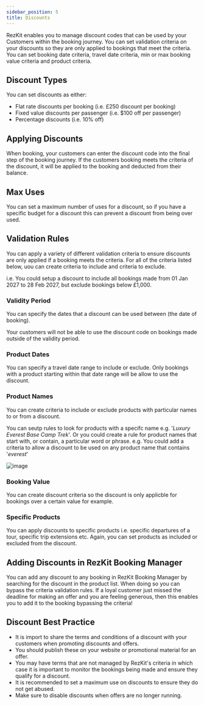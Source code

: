 ```yaml
---
sidebar_position: 5
title: Discounts
---
```

RezKit enables you to manage discount codes that can be used by your Customers within the booking journey.
You can set validation criteria on your discounts so they are only applied to bookings that meet the criteria.
You can set booking date criteria, travel date criteria, min or max booking value criteria and product criteria.

## Discount Types

You can set discounts as either:

* Flat rate discounts per booking (i.e. £250 discount per booking)
* Fixed value discounts per passenger (i.e. $100 off per passenger) 
* Percentage discounts (i.e. 10% off)

## Applying Discounts

When booking, your customers can enter the discount code into the final step of the booking journey.
If the customers booking meets the criteria of the discount, it will be applied to the booking and deducted from their balance.

## Max Uses

You can set a maximum number of uses for a discount, so if you have a specific budget for a discount this can prevent a discount from being over used.

## Validation Rules

You can apply a variety of different validation criteria to ensure discounts are only applied if a booking meets the criteria.
For all of the criteria listed below, uou can create criteria to include and criteria to exclude. 

i.e. You could setup a discount to include all bookings made from 01 Jan 2027 to 28 Feb 2027, but exclude bookings below £1,000.

### Validity Period
You can specify the dates that a discount can be used between (the date of booking). 

Your customers will not be able to use the discount code on bookings made outside of the validity period.

### Product Dates
You can specify a travel date range to include or exclude. Only bookings with a product starting within that date range will be allow to use the discount.

### Product Names
You can create criteria to include or exclude products with particular names to or from a discount.

You can seutp rules to look for products with a specifc name e.g. '_Luxury Everest Base Camp Trek_'. 
Or you could create a rule for product names that start with, or contain, a particular word or phrase. 
e.g. You could add a criteria to allow a discount to be used on any product name that contains '_everest_'

![image](/img/user_guide/booking_manager/rezkit-discounts-product-name-criteria.png)

### Booking Value
You can create discount criteria so the discount is only applicble for bookings over a certain value for example.

### Specific Products
You can apply discounts to specific products i.e. specific departures of a tour, specific trip extensions etc. 
Again, you can set products as included or excluded from the discount.

## Adding Discounts in RezKit Booking Manager
You can add any discount to any booking in RezKit Booking Manager by searching for the discount in the product list.
When doing so you can bypass the criteria validation rules.
If a loyal customer just missed the deadline for making an offer and you are feeling generous, then this enables you to add it to the booking bypassing the criteria!

## Discount Best Practice
* It is import to share the terms and conditions of a discount with your customers when promoting discounts and offers.
* You should publish these on your website or promotional material for an offer.
* You may have terms that are not managed by RezKit's criteria in which case it is important to monitor the bookings being made and ensure they qualify for a discount.
* It is recommended to set a maximum use on discounts to ensure they do not get abused.
* Make sure to disable discounts when offers are no longer running.